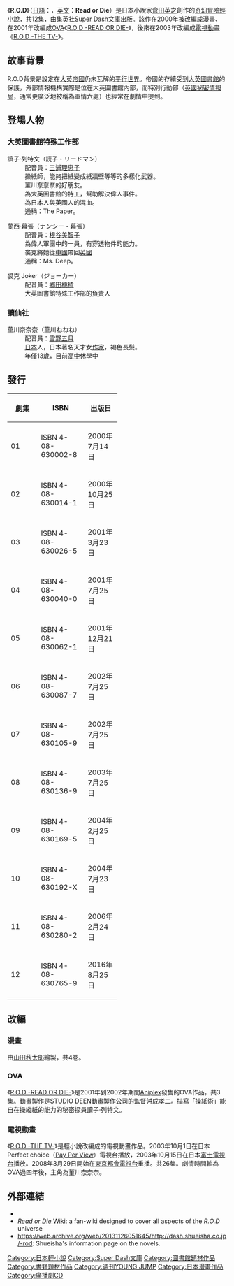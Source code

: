 {{expand|time=2013-09-11T05:14:59+00:00}}
{{Infobox animanga/Headerofja
|標題= R.O.D 
|圖像= 
|尺寸= 
|說明= 
|日文名稱= 
|英文名稱= 
|假名= 
|羅馬字= 
|類型= [[奇幻|奇幻]]
}}
{{Infobox animanga/name
|作品原名= R.O.D 
|官方譯名= 
|正式譯名= R.O.D 
|常用譯名= R.O.D、讀或死、超能R.O.D
}}
{{Infobox animanga/Novel
|輕小說= 
|標題= R.O.D READ OR DIE YOMIKO READMAN "THE PAPER"
|作者= [[倉田英之|倉田英之]]
|插圖= 
|出版社= [[集英社|集英社]]
|連載雜誌= [[Super_Dash文庫|Super Dash文庫]]
|label= 
|發售日= 
|開始= 2000年
|結束= 2016年
|冊數= 12
|話數= 
|其他= 
}}
{{Infobox animanga/Manga
|標題= R.O.D
|作者= [[倉田英之|倉田英之]]
|作畫= [[山田秋太郎|山田秋太郎]]
|出版社= [[集英社|集英社]]
|其他出版社= 
|連載雜誌= 
|label= 
|發售日= 
|開始= 2000年
|結束= 2005年8月19日
|冊數= 4
|話數= 
|其他= 
}}
{{Infobox animanga/Footerofja}}
《'''R.O.D'''》（[[日語|日語]]：{{lang|ja|'''リード・オア・ダイ'''}}，[[英文|英文]]：'''Read or Die'''）是日本小說家[[倉田英之|倉田英之]]創作的[[奇幻|奇幻]][[冒險|冒險]][[輕小說|輕小說]]，共12集，由[[集英社|集英社]][[Super_Dash文庫|Super Dash文庫]]出版。該作在2000年被改編成漫畫、在2001年改編成[[OVA|OVA]]《[[R.O.D_-READ_OR_DIE-|R.O.D -READ OR DIE-]]》，後來在2003年改編成[[電視動畫|電視動畫]]《[[R.O.D_-THE_TV-|R.O.D -THE TV-]]》。

==故事背景==
R.O.D背景是設定在[[大英帝國|大英帝國]]仍未瓦解的[[平行世界|平行世界]]。帝國的存續受到[[大英圖書館|大英圖書館]]的保護，外部情報機構實際是位在大英圖書館內部，而特別行動部（[[英國秘密情報局|英國秘密情報局]]，通常更廣泛地被稱為軍情六處）也經常在劇情中提到。

== 登場人物 ==
===大英圖書館特殊工作部===
;讀子·列特文（読子・リードマン）
:配音員：[[三浦理恵子|三浦理恵子]]
:操紙師，能夠把紙變成紙牆壁等等的多樣化武器。
:菫川奈奈奈的好朋友。
:為大英圖書館的特工，幫助解決偉人事件。
:為日本人與英國人的混血。
:通稱：The Paper。

;蘭西·幕張（ナンシー・幕張）
:配音員：[[根谷美智子|根谷美智子]]
:為偉人軍團中的一員，有穿透物件的能力。
:裘克將她從[[中國|中國]]帶回[[英國|英國]]
:通稱：Ms. Deep。

;裘克 Joker（ジョーカー）
:配音員：[[鄉田穗積|鄉田穗積]] 
:大英圖書館特殊工作部的負責人

===讀仙社===
;菫川奈奈奈（菫川ねねね）
:配音員：[[雪野五月|雪野五月]]
:[[日本|日本]]人，日本著名天才女[[作家|作家]]，褐色長髮。
:年僅13歲，目前[[高中|高中]]休學中

==發行==
{| class="wikitable" width="50%" style="font-size:90%;"
! width="20%" | 劇集!!ISBN !!出版日
|-align="center"
| 01
| ISBN 4-08-630002-8
| 2000年7月14日
|-align="center"
| 02
| ISBN 4-08-630014-1
| 2000年10月25日
|-align="center"
| 03
| ISBN 4-08-630026-5
| 2001年3月23日
|-align="center"
| 04 
| ISBN 4-08-630040-0
| 2001年7月25日
|-align="center"
| 05
| ISBN 4-08-630062-1
| 2001年12月21日
|-align="center"
| 06
| ISBN 4-08-630087-7
| 2002年7月25日
|-align="center"
| 07
| ISBN 4-08-630105-9
| 2002年7月25日
|-align="center"
| 08 
| ISBN 4-08-630136-9
| 2003年7月25日
|-align="center"
| 09
| ISBN 4-08-630169-5
| 2004年2月25日
|-align="center"
| 10
| ISBN 4-08-630192-X
| 2004年7月23日
|-align="center"
| 11
| ISBN 4-08-630280-2
| 2006年2月24日
|-align="center"
| 12
| ISBN 4-08-630765-9
| 2016年8月25日
|}

==改編==
=== 漫畫 ===
由[[山田秋太郎|山田秋太郎]]繪製，共4卷。

=== OVA ===
{{main article|R.O.D -READ OR DIE-}}
《[[R.O.D_-READ_OR_DIE-|R.O.D -READ OR DIE-]]》是2001年到2002年期間[[Aniplex|Aniplex]]發售的OVA作品，共3集。動畫製作是STUDIO DEEN動畫製作公司的監督舛成孝二。描寫「操紙術」能自在操縱紙的能力的秘密探員讀子·列特文。

=== 電視動畫 ===
{{main article|R.O.D -THE TV-}}
《[[R.O.D_-THE_TV-|R.O.D -THE TV-]]》是輕小說改編成的電視動畫作品。2003年10月1日在日本Perfect choice（[[按次付费电视|Pay Per View]]）電視台播放，2003年10月15日在日本[[富士電視台|富士電視台]]播放。2008年3月29日開始在[[東京都會電視台|東京都會電視台]]重播。共26集。劇情時間軸為OVA過四年後，主角為堇川奈奈奈。

==外部連結==
*{{ann|manga|id=1808|title=''Read or Die''}}
*[http://readordie.wikia.com/ ''Read or Die'' Wiki]{{Wayback|url=http://readordie.wikia.com/ |date=20200328080011 }}: a fan-wiki designed to cover all aspects of the ''R.O.D'' universe
*https://web.archive.org/web/20131126051645/http://dash.shueisha.co.jp/-rod: Shueisha's information page on the novels. {{jp icon}}

[[Category:日本輕小說|Category:日本輕小說]]
[[Category:Super_Dash文庫|Category:Super Dash文庫]]
[[Category:圖書館題材作品|Category:圖書館題材作品]]
[[Category:書籍題材作品|Category:書籍題材作品]]
[[Category:週刊YOUNG_JUMP|Category:週刊YOUNG JUMP]]
[[Category:日本漫畫作品|Category:日本漫畫作品]]
[[Category:廣播劇CD|Category:廣播劇CD]]